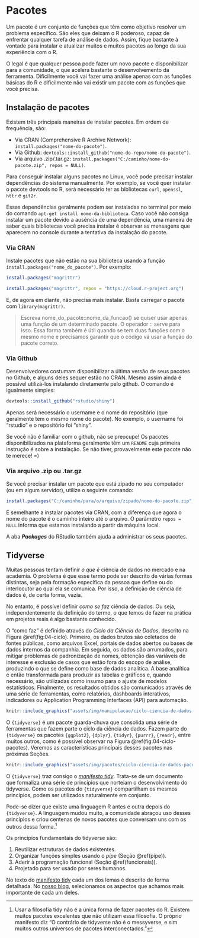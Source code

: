 # Pacotes {#pacotes}

Um pacote é um conjunto de funções que têm como objetivo resolver um problema específico. São eles que deixam o R poderoso, capaz de enfrentar qualquer tarefa de análise de dados. Assim, fique bastante à vontade para instalar e atualizar muitos e muitos pacotes ao longo da sua experiência com o R.

O legal é que qualquer pessoa pode fazer um novo pacote e disponibilizar para a comunidade, o que acelera bastante o desenvolvemento da ferramenta. Dificilmente você vai fazer uma análise apenas com as funções básicas do R e dificilmente não vai existir um pacote com as funções que você precisa.

## Instalação de pacotes

Existem três principais maneiras de instalar pacotes. Em ordem de frequência, são:

- Via CRAN (Comprehensive R Archive Network): `install.packages("nome-do-pacote")`.
- Via Github: `devtools::install_github("nome-do-repo/nome-do-pacote")`.
- Via arquivo .zip/.tar.gz: `install.packages("C:/caminho/nome-do-pacote.zip", repos = NULL)`.

Para conseguir instalar alguns pacotes no Linux, você pode precisar instalar dependências do sistema manualmente. Por exemplo, se você quer instalar o pacote devtools no R, será necessário ter as bibliotecas `curl`, `openssl`, `httr` e `git2r`.

Essas dependências geralmente podem ser instaladas no terminal por meio do comando `apt-get install nome-da-biblioteca`. Caso você não consiga instalar um pacote devido a ausência de uma dependência, uma maneira de saber quais bibliotecas você precisa instalar é observar as mensagens que aparecem no console durante a tentativa da instalação do pacote.

### Via CRAN

Instale pacotes que não estão na sua biblioteca usando a função `install.packages("nome_do_pacote")`. Por exemplo:

```r
install.packages("magrittr")
```

```r
install.packages("magrittr", repos = "https://cloud.r-project.org")
```

E, de agora em diante, não precisa mais instalar. Basta carregar o pacote com `library(magrittr)`.

> Escreva nome_do_pacote::nome_da_funcao() se quiser usar apenas uma função de um determinado pacote. O operador :: serve para isso. Essa forma também é útil quando se tem duas funções com o mesmo nome e precisamos garantir que o código vá usar a função do pacote correto.

### Via Github

Desenvolvedores costumam disponibilizar a última versão de seus pacotes no Github, e alguns deles sequer estão no CRAN. Mesmo assim ainda é possível utilizá-los instalando diretamente pelo github. O comando é igualmente simples:

```r
devtools::install_github("rstudio/shiny")
```

Apenas será necessário o username e o nome do repositório (que geralmente tem o mesmo nome do pacote). No exemplo, o username foi "rstudio" e o repositório foi "shiny". 

Se você não é familiar com o github, não se preocupe! Os pacotes disponibilizados na plataforma geralmente têm um `README` cuja primeira instrução é sobre a instalação. Se não tiver, provavelmente este pacote não te merece! =)

### Via arquivo .zip ou .tar.gz

Se você precisar instalar um pacote que está zipado no seu computador (ou em algum servidor), utilize o seguinte comando:

```r
install.packages("C:/caminho/para/o/arquivo/zipado/nome-do-pacote.zip", repos = NULL)
```

É semelhante a instalar pacotes via CRAN, com a diferença que agora o nome do pacote é o caminho inteiro até o arquivo. O parâmetro `repos = NULL` informa que estamos instalando a partir da máquina local.

A aba ***Packages*** do RStudio também ajuda a administrar os seus pacotes.

## Tidyverse

Muitas pessoas tentam definir *o que é* ciência de dados no mercado e na academia. O problema é que esse termo pode ser descrito de várias formas distintas, seja pela formação específica da pessoa que define ou do interlocutor ao qual ela se comunica. Por isso, a definição de ciência de dados é, de certa forma, vazia.

No entanto, é possível definir *como se faz* ciência de dados. Ou seja, independentemente da definição do termo, o que temos de fazer na prática em projetos reais é algo bastante conhecido.

O "como faz" é definido através do *Ciclo da Ciência de Dados*, descrito na Figura \@ref(fig:04-ciclo). Primeiro, os dados brutos são coletados de fontes públicas, como arquivos Excel, portais de dados abertos ou bases de dados internos da companhia. Em seguida, os dados são arrumados, para mitigar problemas de padronização de nomes, obtenção das variáveis de interesse e exclusão de casos que estão fora do escopo de análise, produzindo o que se define como base de dados analítica. A base analítica é então transformada para produzir as tabelas e gráficos e, quando necessário, são utilizadas como insumo para o ajuste de modelos estatísticos. Finalmente, os resultados obtidos são comunicados através de uma série de ferramentas, como relatórios, dashboards interativos, indicadores ou Application Programming Interfaces (API) para automação. 

```r
knitr::include_graphics("assets/img/manipulacao/ciclo-ciencia-de-dados.png")
```


O `{tidyverse}` é um pacote guarda-chuva que consolida uma série de ferramentas que fazem parte o ciclo da ciência de dados. Fazem parte do `{tidyverse}` os pacotes `{ggplot2}`, `{dplyr}`, `{tidyr}`, `{purrr}`, `{readr}`, entre muitos outros, como é possível observar na Figura \@ref(fig:04-ciclo-pacotes). Veremos as características principais desses pacotes nas próximas Seções.

```r
knitr::include_graphics("assets/img/pacotes/ciclo-ciencia-de-dados-pacotes.png")

```

O `{tidyverse}` traz consigo o [*manifesto tidy*](https://cran.r-project.org/web/packages/tidyverse/vignettes/manifesto.html). Trata-se de um documento que formaliza uma série de princípios que norteiam o desenvolvimento do tidyverse. Como os pacotes do `{tidyverse}` compartilham os mesmos princípios, podem ser utilizados naturalmente em conjunto. 

Pode-se dizer que existe uma linguagem R antes e outra depois do `{tidyverse}`. A linguagem mudou muito, a comunidade abraçou uso desses princípios e criou centenas de novos pacotes que conversam uns com os outros dessa forma.[^messy]

[^messy]: Usar a filosofia tidy não é a única forma de fazer pacotes do R. Existem muitos pacotes excelentes que não utilizam essa filosofia. O próprio manifesto diz "O contrário de tidyverse não é o messyverse, e sim muitos outros universos de pacotes interconectados."

Os princípios fundamentais do tidyverse são:

1. Reutilizar estruturas de dados existentes.
1. Organizar funções simples usando o *pipe* (Seção \@ref(pipe)).
1. Aderir à programação funcional (Seção \@ref(funcionais)).
1. Projetado para ser usado por seres humanos.

No texto do [manifesto tidy](https://cran.r-project.org/web/packages/tidyverse/vignettes/manifesto.html) cada um dos lemas é descrito de forma detalhada. No [nosso blog](https://www.curso-r.com/blog/2017-02-16-manifesto-tidy/), selecionamos os aspectos que achamos mais importante de cada um deles.

